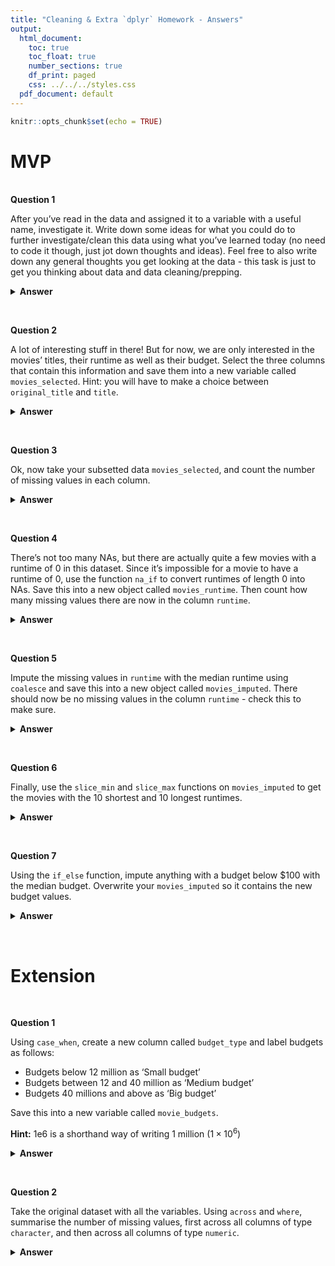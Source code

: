 ```yaml
---
title: "Cleaning & Extra `dplyr` Homework - Answers"
output:
  html_document:
    toc: true
    toc_float: true
    number_sections: true
    df_print: paged
    css: ../../../styles.css
  pdf_document: default
---
```


```r
knitr::opts_chunk$set(echo = TRUE)
```


# MVP


<br>
**Question 1**

After you've read in the data and assigned it to a variable with a useful name, investigate it. Write down some ideas for what you could do to further investigate/clean this data using what you've learned today (no need to code it though, just jot down thoughts and ideas). Feel free to also write down any general thoughts you get looking at the data - this task is just to get you thinking about data and data cleaning/prepping.

<details>
<summary>**Answer**</summary>
```r
library(tidyverse)

movies <- read_csv("data/movies.csv")
```

```r
# dimensions of dataset
dim(movies)

# investigate columns 
view(movies)

# total number of missing values in dataset
sum(is.na(movies))

# how many rows are lost if you drop NAs
nrow(movies) - nrow(drop_na(movies))

```
There's no single right answer for this task, but here's some things I noticed at a quick glance:

* there seems to be a lot of NAs in the `homepage` and `tagline` columns
* there are two columns: `original_title` and `title` that seem to contain similar things
* there's a lot of movies with a budget and revenue of 0 - presumably missing data
* you'd lose 3310 out of 4803 rows if you dropped all NAs - that's a bit much, so probably better to deal with them in some other way
</details>

<br>

**Question 2**

A lot of interesting stuff in there! But for now, we are only interested in the movies' titles, their runtime as well as their budget. Select the three columns that contain this information and save them into a new variable called `movies_selected`. Hint: you will have to make a choice between `original_title` and `title`.

<details>
<summary>**Answer**</summary>
```r
# column title chosen as it contains the english titles
movies_selected <- movies %>% 
  select(title, runtime, budget)

movies_selected
```
</details>

<br>

**Question 3**

Ok, now take your subsetted data `movies_selected`, and count the number of missing values in each column.

<details>
<summary>**Answer**</summary>
```r

movies_selected %>% 
  summarise(na_runtime = sum(is.na(runtime)),
            na_title = sum(is.na(title)),
            na_budget = sum(is.na(budget)))

# OR

movies_selected %>% 
  summarise(across(.fns = ~sum(is.na(.x))))

```
</details>

<br>

**Question 4**

There's not too many NAs, but there are actually quite a few movies with a runtime of 0 in this dataset. Since it's impossible for a movie to have a runtime of 0, use the function `na_if` to convert runtimes of length 0 into NAs. Save this into a new object called `movies_runtime`. Then count how many missing values there are now in the column `runtime`.

<details>
<summary>**Answer**</summary>
```r
movies_runtime <- movies_selected %>%
  mutate(runtime = na_if(runtime, 0))

movies_runtime %>% 
  summarise(count = sum(is.na(runtime)))
```
</details>

<br>

**Question 5**

Impute the missing values in `runtime` with the median runtime using `coalesce` and save this into a new object called `movies_imputed`. There should now be no missing values in the column `runtime` - check this to make sure.

<details>
<summary>**Answer**</summary>
```r
movies_imputed <- movies_runtime %>%  
  mutate(runtime = coalesce(runtime, median(runtime, na.rm = TRUE)))

movies_imputed %>% 
  summarise(count = sum(is.na(runtime)))
```
</details>

<br>

**Question 6**

Finally, use the `slice_min` and `slice_max` functions on `movies_imputed` to get the movies with the 10 shortest and 10 longest runtimes.

<details>
<summary>**Answer**</summary>
```r
movies_imputed %>% 
  slice_min(runtime, n = 10)

movies_imputed %>% 
  slice_max(runtime, n = 10)
```
</details>

<br>

**Question 7**

Using the `if_else` function, impute anything with a budget below $100 with the median budget. Overwrite your `movies_imputed` so it contains the new budget values.

<details>
<summary>**Answer**</summary>
```r

movies_imputed <- movies_imputed %>% 
  mutate(budget = if_else(budget < 100, median(budget), budget))

```
</details>

<br>

# Extension

<br> 

**Question 1**  

Using `case_when`, create a new column called `budget_type` and label budgets as follows:

* Budgets below 12 million as 'Small budget'
* Budgets between 12 and 40 million as 'Medium budget'
* Budgets 40 millions and above as 'Big budget'

Save this into a new variable called `movie_budgets`.

**Hint:** 1e6 is a shorthand way of writing 1 million ($1 \times 10^6$)

<details>
<summary>**Answer**</summary>
```r

movie_budgets <- movies_imputed %>%
  mutate(
    budget_type = case_when(
      budget < 12e6 ~ "Small budget",
      budget < 40e6 ~ "Medium budget",
      budget >= 40e6 ~ "Big budget"
      )
    )

movie_budgets

```
</details>

<br> 

**Question 2**  

Take the original dataset with all the variables. Using `across` and `where`, summarise the number of missing values, first across all columns of type `character`, and then across all columns of type `numeric`.

<details>
<summary>**Answer**</summary>
```r
movies %>%
  summarise(across(where(is.numeric), ~sum(is.na(.x))))

movies %>%
  summarise(across(where(is.character), ~sum(is.na(.x))))
```
</details>